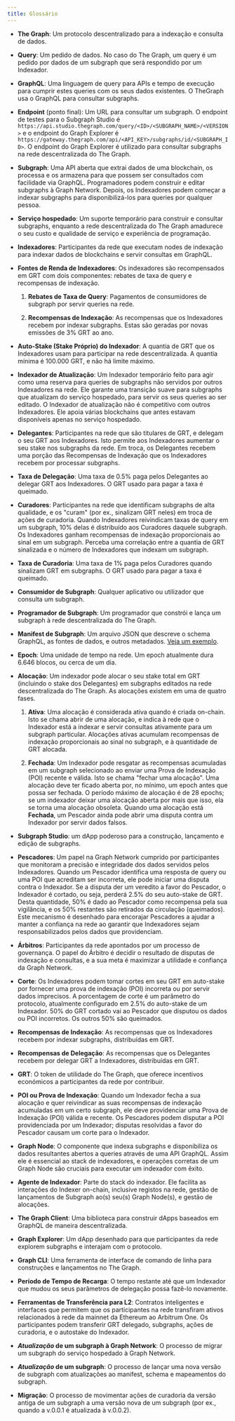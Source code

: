 ```yaml
---
title: Glossário
---
```


- **The Graph**: Um protocolo descentralizado para a indexação e consulta de dados.

- **Query**: Um pedido de dados. No caso do The Graph, um query é um pedido por dados de um subgraph que será respondido por um Indexador.

- **GraphQL**: Uma linguagem de query para APIs e tempo de execução para cumprir estes queries com os seus dados existentes. O TheGraph usa o GraphQL para consultar subgraphs.

- **Endpoint** (ponto final): Um URL para consultar um subgraph. O endpoint de testes para o Subgraph Studio é `https://api.studio.thegraph.com/query/<ID>/<SUBGRAPH_NAME>/<VERSION>` e o endpoint do Graph Explorer é `https://gateway.thegraph.com/api/<API_KEY>/subgraphs/id/<SUBGRAPH_ID>`. O endpoint do Graph Explorer é utilizado para consultar subgraphs na rede descentralizada do The Graph.

- **Subgraph**: Uma API aberta que extrai dados de uma blockchain, os processa e os armazena para que possem ser consultados com facilidade via GraphQL. Programadores podem construir e editar subgraphs à Graph Network. Depois, os Indexadores podem começar a indexar subgraphs para disponibilizá-los para queries por qualquer pessoa.

- **Serviço hospedado**: Um suporte temporário para construir e consultar subgraphs, enquanto a rede descentralizada do The Graph amadurece o seu custo e qualidade de serviço e experiência de programação.

- **Indexadores**: Participantes da rede que executam nodes de indexação para indexar dados de blockchains e servir consultas em GraphQL.

- **Fontes de Renda de Indexadores**: Os indexadores são recompensados em GRT com dois componentes: rebates de taxa de query e recompensas de indexação.

  1. **Rebates de Taxa de Query**: Pagamentos de consumidores de subgraph por servir queries na rede.

  2. **Recompensas de Indexação**: As recompensas que os Indexadores recebem por indexar subgraphs. Estas são geradas por novas emissões de 3% GRT ao ano.

- **Auto-Stake (Stake Próprio) do Indexador**: A quantia de GRT que os Indexadores usam para participar na rede descentralizada. A quantia mínima é 100.000 GRT, e não há limite máximo.

- **Indexador de Atualização**: Um Indexador temporário feito para agir como uma reserva para queries de subgraphs não servidos por outros Indexadores na rede. Ele garante uma transição suave para subgraphs que atualizam do serviço hospedado, para servir os seus queries ao ser editado. O Indexador de atualização não é competitivo com outros Indexadores. Ele apoia várias blockchains que antes estavam disponíveis apenas no serviço hospedado.

- **Delegantes**: Participantes na rede que são titulares de GRT, e delegam o seu GRT aos Indexadores. Isto permite aos Indexadores aumentar o seu stake nos subgraphs da rede. Em troca, os Delegantes recebem uma porção das Recompensas de Indexação que os Indexadores recebem por processar subgraphs.

- **Taxa de Delegação**: Uma taxa de 0.5% paga pelos Delegantes ao delegar GRT aos Indexadores. O GRT usado para pagar a taxa é queimado.

- **Curadores**: Participantes na rede que identificam subgraphs de alta qualidade, e os "curam" (por ex., sinalizam GRT neles) em troca de ações de curadoria. Quando Indexadores reivindicam taxas de query em um subgraph, 10% delas é distribuído aos Curadores daquele subgraph. Os Indexadores ganham recompensas de indexação proporcionais ao sinal em um subgraph. Perceba uma correlação entre a quantia de GRT sinalizada e o número de Indexadores que indexam um subgraph.

- **Taxa de Curadoria**: Uma taxa de 1% paga pelos Curadores quando sinalizam GRT em subgraphs. O GRT usado para pagar a taxa é queimado.

- **Consumidor de Subgraph**: Qualquer aplicativo ou utilizador que consulta um subgraph.

- **Programador de Subgraph**: Um programador que constrói e lança um subgraph à rede descentralizada do The Graph.

- **Manifest de Subgraph**: Um arquivo JSON que descreve o schema GraphQL, as fontes de dados, e outros metadados. [Veja um exemplo](https://ipfs.io/ipfs/QmVQdzeGdPUiLiACeqXRpKAYpyj8Z1yfWLMUq7A7WundUf).

- **Epoch**: Uma unidade de tempo na rede. Um epoch atualmente dura 6.646 blocos, ou cerca de um dia.

- **Alocação**: Um indexador pode alocar o seu stake total em GRT (incluindo o stake dos Delegantes) em subgraphs editados na rede descentralizada do The Graph. As alocações existem em uma de quatro fases.

  1. **Ativa**: Uma alocação é considerada ativa quando é criada on-chain. Isto se chama abrir de uma alocação, e indica à rede que o Indexador está a indexar e servir consultas ativamente para um subgraph particular. Alocações ativas acumulam recompensas de indexação proporcionais ao sinal no subgraph, e à quantidade de GRT alocada.

  2. **Fechada**: Um Indexador pode resgatar as recompensas acumuladas em um subgraph selecionado ao enviar uma Prova de Indexação (POI) recente e válida. Isto se chama "fechar uma alocação". Uma alocação deve ter ficado aberta por, no mínimo, um epoch antes que possa ser fechada. O período máximo de alocação é de 28 epochs; se um indexador deixar uma alocação aberta por mais que isso, ela se torna uma alocação obsoleta. Quando uma alocação está **Fechada**, um Pescador ainda pode abrir uma disputa contra um Indexador por servir dados falsos.

- **Subgraph Studio**: um dApp poderoso para a construção, lançamento e edição de subgraphs.

- **Pescadores**: Um papel na Graph Network cumprido por participantes que monitoram a precisão e integridade dos dados servidos pelos Indexadores. Quando um Pescador identifica uma resposta de query ou uma POI que acreditam ser incorreta, ele pode iniciar uma disputa contra o Indexador. Se a disputa der um veredito a favor do Pescador, o Indexador é cortado, ou seja, perderá 2.5% do seu auto-stake de GRT. Desta quantidade, 50% é dado ao Pescador como recompensa pela sua vigilância, e os 50% restantes são retirados da circulação (queimados). Este mecanismo é desenhado para encorajar Pescadores a ajudar a manter a confiança na rede ao garantir que Indexadores sejam responsabilizados pelos dados que providenciam.

- **Árbitros**: Participantes da rede apontados por um processo de governança. O papel do Árbitro é decidir o resultado de disputas de indexação e consultas, e a sua meta é maximizar a utilidade e confiança da Graph Network.

- **Corte**: Os Indexadores podem tomar cortes em seu GRT em auto-stake por fornecer uma prova de indexação (POI) incorreta ou por servir dados imprecisos. A porcentagem de corte é um parâmetro do protocolo, atualmente configurado em 2.5% do auto-stake de um Indexador. 50% do GRT cortado vai ao Pescador que disputou os dados ou POI incorretos. Os outros 50% são queimados.

- **Recompensas de Indexação**: As recompensas que os Indexadores recebem por indexar subgraphs, distribuídas em GRT.

- **Recompensas de Delegação**: As recompensas que os Delegantes recebem por delegar GRT a Indexadores, distribuídas em GRT.

- **GRT**: O token de utilidade do The Graph, que oferece incentivos económicos a participantes da rede por contribuir.

- **POI ou Prova de Indexação**: Quando um Indexador fecha a sua alocação e quer reivindicar as suas recompensas de indexação acumuladas em um certo subgraph, ele deve providenciar uma Prova de Indexação (POI) válida e recente. Os Pescadores podem disputar a POI providenciada por um Indexador; disputas resolvidas a favor do Pescador causam um corte para o Indexador.

- **Graph Node**: O componente que indexa subgraphs e disponibiliza os dados resultantes abertos a queries através de uma API GraphQL. Assim ele é essencial ao stack de indexadores, e operações corretas de um Graph Node são cruciais para executar um indexador com êxito.

- **Agente de Indexador**: Parte do stack do indexador. Ele facilita as interações do Indexer on-chain, inclusive registos na rede, gestão de lançamentos de Subgraph ao(s) seu(s) Graph Node(s), e gestão de alocações.

- **The Graph Client**: Uma biblioteca para construir dApps baseados em GraphQL de maneira descentralizada.

- **Graph Explorer**: Um dApp desenhado para que participantes da rede explorem subgraphs e interajam com o protocolo.

- **Graph CLI**: Uma ferramenta de interface de comando de linha para construções e lançamentos no The Graph.

- **Período de Tempo de Recarga**: O tempo restante até que um Indexador que mudou os seus parâmetros de delegação possa fazê-lo novamente.

- **Ferramentas de Transferência para L2**: Contratos inteligentes e interfaces que permitem que os participantes na rede transfiram ativos relacionados à rede da mainnet da Ethereum ao Arbitrum One. Os participantes podem transferir GRT delegado, subgraphs, ações de curadoria, e o autostake do Indexador.

- **_Atualização_ de um subgraph à Graph Network**: O processo de migrar um subgraph do serviço hospedado à Graph Network.

- **_Atualização_ de um subgraph**: O processo de lançar uma nova versão de subgraph com atualizações ao manifest, schema e mapeamentos do subgraph.

- **Migração**: O processo de movimentar ações de curadoria da versão antiga de um subgraph a uma versão nova de um subgraph (por ex., quando a v.0.0.1 é atualizada à v.0.0.2).
